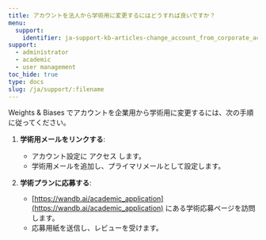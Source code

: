 ```yaml
---
title: アカウントを法人から学術用に変更するにはどうすれば良いですか？
menu:
  support:
    identifier: ja-support-kb-articles-change_account_from_corporate_academic
support:
  - administrator
  - academic
  - user management
toc_hide: true
type: docs
slug: /ja/support/:filename
---
```

Weights & Biases でアカウントを企業用から学術用に変更するには、次の手順に従ってください。

1. **学術用メールをリンクする**:
   - アカウント設定に アクセス します。
   - 学術用メールを追加し、プライマリメールとして設定します。

2. **学術プランに応募する**:
   - [https://wandb.ai/academic_application](https://wandb.ai/academic_application) にある学術応募ページを訪問します。
   - 応募用紙を送信し、レビューを受けます。